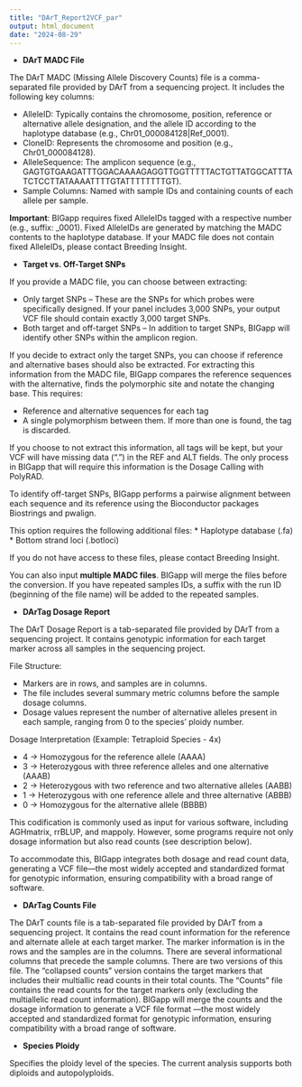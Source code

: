 ```yaml
---
title: "DArT_Report2VCF_par"
output: html_document
date: "2024-08-29"
---
```


* **DArT MADC File**

The DArT MADC (Missing Allele Discovery Counts) file is a comma-separated file provided by DArT from a sequencing project. It includes the following key columns:

* AlleleID: Typically contains the chromosome, position, reference or alternative allele designation, and the allele ID according to the haplotype database (e.g., Chr01_000084128|Ref_0001).
* CloneID: Represents the chromosome and position (e.g., Chr01_000084128).
*	AlleleSequence: The amplicon sequence (e.g., GAGTGTGAAGATTTGGACAAAAGAGGTTGGTTTTTACTGTTATGGCATTTATCTCCTTATAAAATTTTGTATTTTTTTTGT).
*	Sample Columns: Named with sample IDs and containing counts of each allele per sample.

**Important**: BIGapp requires fixed AlleleIDs tagged with a respective number (e.g., suffix: _0001). Fixed AlleleIDs are generated by matching the MADC contents to the haplotype database. If your MADC file does not contain fixed AlleleIDs, please contact Breeding Insight.


* **Target vs. Off-Target SNPs**

If you provide a MADC file, you can choose between extracting:

* Only target SNPs – These are the SNPs for which probes were specifically designed. If your panel includes 3,000 SNPs, your output VCF file should contain exactly 3,000 target SNPs.
* Both target and off-target SNPs – In addition to target SNPs, BIGapp will identify other SNPs within the amplicon region.

If you decide to extract only the target SNPs, you can choose if reference and alternative bases should also be extracted. For extracting this information from the MADC file, BIGapp compares the reference sequences with the alternative, finds the polymorphic site and notate the changing base. This requires:

* Reference and alternative sequences for each tag
* A single polymorphism between them. If more than one is found, the tag is discarded. 

If you choose to not extract this information, all tags will be kept, but your VCF will have missing data (".") in the REF and ALT fields. The only process in BIGapp that will require this information is the Dosage Calling with PolyRAD.

To identify off-target SNPs, BIGapp performs a pairwise alignment between each sequence and its reference using the Bioconductor packages Biostrings and pwalign.

This option requires the following additional files:
* Haplotype database (.fa)
* Bottom strand loci (.botloci)

If you do not have access to these files, please contact Breeding Insight.

You can also input **multiple MADC files**. BIGapp will merge the files before the conversion. If you have repeated samples IDs, a suffix with the run ID (beginning of the file name) will be added to the repeated samples.


* **DArTag Dosage Report**

The DArT Dosage Report is a tab-separated file provided by DArT from a sequencing project. It contains genotypic information for each target marker across all samples in the sequencing project.

File Structure:

* Markers are in rows, and samples are in columns.
* The file includes several summary metric columns before the sample dosage columns.
* Dosage values represent the number of alternative alleles present in each sample, ranging from 0 to the species’ ploidy number.

Dosage Interpretation (Example: Tetraploid Species - 4x)

* 4 → Homozygous for the reference allele (AAAA)
*	3 → Heterozygous with three reference alleles and one alternative (AAAB)
*	2 → Heterozygous with two reference and two alternative alleles (AABB)
*	1 → Heterozygous with one reference allele and three alternative (ABBB)
*	0 → Homozygous for the alternative allele (BBBB)

This codification is commonly used as input for various software, including AGHmatrix, rrBLUP, and mappoly. However, some programs require not only dosage information but also read counts (see description below).

To accommodate this, BIGapp integrates both dosage and read count data, generating a VCF file—the most widely accepted and standardized format for genotypic information, ensuring compatibility with a broad range of software.

 
* **DArTag Counts File**

The DArT counts file is a tab-separated file provided by DArT from a sequencing project. It contains the read count information for the reference and alternate allele at each target marker. The marker information is in the rows and the samples are in the columns. There are several informational columns that precede the sample columns. There are two versions of this file. The “collapsed counts” version contains the target markers that includes their multiallic read counts in their total counts. The “Counts” file contains the read counts for the target markers only (excluding the multiallelic read count information). BIGapp will merge the counts and the dosage information to generate a VCF file format —the most widely accepted and standardized format for genotypic information, ensuring compatibility with a broad range of software.
 
* **Species Ploidy**

Specifies the ploidy level of the species. The current analysis supports both diploids and autopolyploids. 
